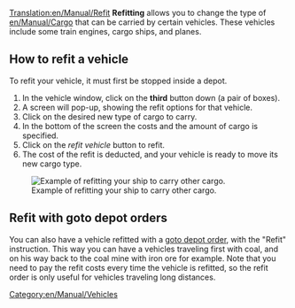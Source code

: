 [[Translation:en/Manual/Refit]]
{{en/Manual/Tutorial/Navigation}}
'''Refitting''' allows you to change the type of [[en/Manual/Cargo]] that can be carried by certain vehicles.  These vehicles include some train engines, cargo ships, and planes.

== How to refit a vehicle ==
To refit your vehicle, it must first be stopped inside a depot.

#In the vehicle window, click on the '''third''' button down (a pair of boxes).
#A screen will pop-up, showing the refit options for that vehicle.
#Click on the desired new type of cargo to carry.
#In the bottom of the screen the costs and the amount of cargo is specified.
#Click on the ''refit vehicle'' button to refit.
#The cost of the refit is deducted, and your vehicle is ready to move its new cargo type.

[[File:en/Manual/Refit ship.png|center|frame|Example of refitting your ship to carry other cargo.]]

== Refit with goto depot orders == 
You can also have a vehicle refitted with a [[en/Archive/Manual/Settings/Allow goto depot orders|goto depot order]], with the "Refit" instruction. This way you can have a vehicles traveling first with coal, and on his way back to the coal mine with iron ore for example. Note that you need to pay the refit costs every time the vehicle is refitted, so the refit order is only useful for vehicles traveling long distances.

[[Category:en/Manual/Vehicles]]